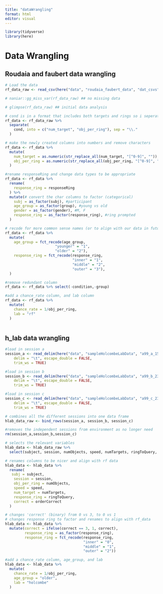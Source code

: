 ```yaml
---
title: "dataWrangling"
format: html
editor: visual
---
```


```r
library(tidyverse)
library(here)
```

# Data Wrangling

## Roudaia and faubert data wrangling

```r
# Load the data
rf_data_raw <- read_csv(here("data", "roudaia_faubert_data", "dat_csvs", "sub-ALL_task-motc.csv"))

# naniar::gg_miss_var(rf_data_raw) ## no missing data

# glimpse(rf_data_raw) ## initial data analysis

# cond is in a format that includes both targets and rings so i seperate this
rf_data <- rf_data_raw %>%
  separate(
    cond, into = c("num_target", "obj_per_ring"), sep = "\\."
  )

# make the newly created columns into numbers and remove characters
rf_data <- rf_data %>%
  mutate(
    num_target = as.numeric(str_replace_all(num_target, "[^0-9]", "")),
    obj_per_ring = as.numeric(str_replace_all(obj_per_ring, "[^0-9]", ""))
  )

#rename responseRing and change data types to be appropriate
rf_data <- rf_data %>%
  rename(
    response_ring = responseRing
  ) %>%
  mutate(# convert the char columns to factor (categorical)
    subj = as_factor(subj), #participant
    age_group = as_factor(group), #young vs old
    gender = as_factor(gender), #M, F
    response_ring = as_factor(response_ring), #ring prompted
  )

# recode for more common sense names (or to align with our data in future)
rf_data <- rf_data %>%
  mutate(
    age_group = fct_recode(age_group,
                       "younger" = "1",
                       "older" = "2"),
    response_ring = fct_recode(response_ring,
                               "inner" = "1",
                               "middle" = "2",
                               "outer" = "3"),
  )

#remove redundant column
rf_data <- rf_data %>% select(-condition,-group)

#add a chance_rate column, and lab column
rf_data <- rf_data %>%
  mutate(
    chance_rate = 1/obj_per_ring,
    lab = "rf"
  )
  
```

## h_lab data wrangling

```r
#load in session a
session_a <- read_delim(here("data", "sampleHolcombeLabData", "a99_a_15Jan2025_12-03.tsv"), 
    delim = "\t", escape_double = FALSE, 
    trim_ws = TRUE)

#load in session b
session_b <- read_delim(here("data", "sampleHolcombeLabData", "a99_b_23Jan2025_12-47.tsv"), 
    delim = "\t", escape_double = FALSE, 
    trim_ws = TRUE)

#load in session c
session_c <- read_delim(here("data", "sampleHolcombeLabData", "a99_c_23Jan2025_14-22.tsv"), 
    delim = "\t", escape_double = FALSE, 
    trim_ws = TRUE)

# combines all the different sessions into one data frame
hlab_data_raw <- bind_rows(session_a, session_b, session_c)

#removes the independent sessions from environment as no longer need
rm(session_a,session_b,session_c)

# selects the relevant variables
hlab_data <- hlab_data_raw %>%
  select(subject, session, numObjects, speed, numTargets, ringToQuery, orderCorrect)

# renames columns to be nicer and align with rf data
hlab_data <- hlab_data %>%
  rename(
   subj = subject,
    session = session,
    obj_per_ring = numObjects,
    speed = speed,
    num_target = numTargets,
    response_ring = ringToQuery,
    correct = orderCorrect
  )

# changes 'correct' (binary) from 0 vs 3, to 0 vs 1
# changes response ring to factor and renames to align with rf_data
hlab_data <- hlab_data %>%
  mutate(correct = ifelse(correct == 3, 1, correct),
         response_ring = as_factor(response_ring),
         response_ring = fct_recode(response_ring,
                                    "inner" = "0",
                                    "middle" = "1",
                                    "outer" = "2"))

#add a chance_rate column, age_group, and lab
hlab_data <- hlab_data %>%
  mutate(
    chance_rate = 1/obj_per_ring,
    age_group = "older",
    lab = "holcombe"
  )

```


